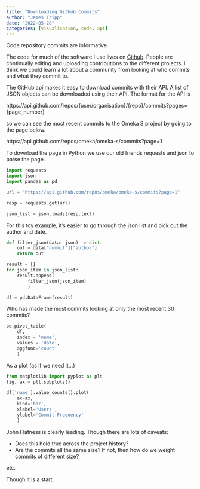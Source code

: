 ```yaml
---
title: "Downloading Github Commits"
author: "James Tripp"
date: "2022-05-28"
categories: [visualisation, code, api]
---
```


Code repository commits are informative.

The code for much of the software I use lives on [Github](https://github.com). People are continually editing and uploading contributions to the different projects. I think we could learn a lot about a community from looking at who commits and what they commit to.

The GitHub api makes it easy to download commits with their API. A list of JSON objects can be downloaded using their API. The format for the API is

https://api.github.com/repos/{user/organisation}/{repo}/commits?pages={page_number}

so we can see the most recent commits to the Omeka S project by going to the page below.

https://api.github.com/repos/omeka/omeka-s/commits?page=1


To download the page in Python we use our old friends requests and json to parse the page.

```python
import requests
import json
import pandas as pd

url = "https://api.github.com/repos/omeka/omeka-s/commits?page=1"

resp = requests.get(url)

json_list = json.loads(resp.text)
```

For this toy example, it's easier to go through the json list and pick out the author and date.
```python
def filter_json(data: json) -> dict:
    out = data["commit"]["author"]
    return out

result = []
for json_item in json_list:
    result.append(
        filter_json(json_item)
        )

df = pd.DataFrame(result)
```

Who has made the most commits looking at only the most recent 30 commits?

```python
pd.pivot_table(
    df,
    index = 'name',
    values = 'date',
    aggfunc='count'
    )
```

As a plot (as if we need it...)

```python
from matplotlib import pyplot as plt
fig, ax = plt.subplots()

df['name'].value_counts().plot(
    ax=ax,
    kind='bar',
    xlabel='Users',
    ylabel='Commit Frequency'
    )

```

John Flatness is clearly leading. Though there are lots of caveats:

* Does this hold true across the project history?
* Are the commits all the same size? If not, then how do we weight commits of different size?

etc.

Though it is a start.
